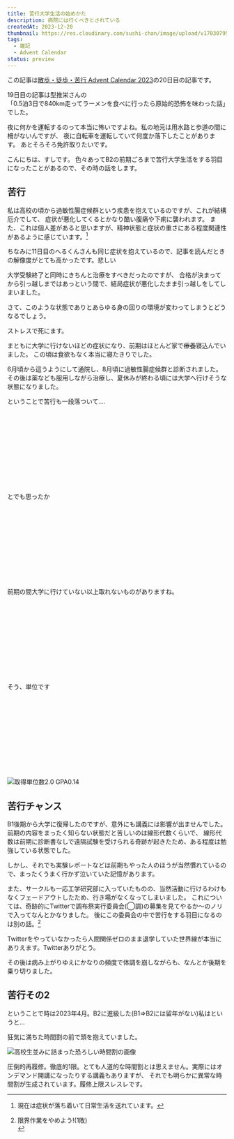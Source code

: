 ```yaml
---
title: 苦行大学生活の始めかた
description: 病院には行くべきとされている
createdAt: 2023-12-20
thumbnail: https://res.cloudinary.com/sushi-chan/image/upload/v1703079918/my-campus-life/IMG_1048_bgpkxc.jpg
tags:
  - 雑記
  - Advent Calendar
status: preview
---
```


この記事は[散歩・徒歩・苦行 Advent Calendar 2023](https://adventar.org/calendars/8696)の20日目の記事です。

<UrlCard url="https://adventar.org/calendars/8696" />

19日目の記事は型推栄さんの<br />「0.5泊3日で840km走ってラーメンを食べに行ったら原始的恐怖を味わった話」でした。

<UrlCard url="https://jj1lis.hatenablog.com/entry/2023/12/19/031104" />

夜に何かを運転するのって本当に怖いですよね。私の地元は用水路と歩道の間に柵がないんですが、
夜に自転車を運転していて何度か落下したことがあります。
あとそろそろ免許取りたいです。

こんにちは、すしです。
色々あってB2の前期ごろまで苦行大学生活をする羽目になったことがあるので、その時の話をします。

## 苦行

私は高校の頃から過敏性腸症候群という疾患を抱えているのですが、これが結構厄介でして、
症状が悪化してくるとかなり酷い腹痛や<Spoiler>下痢</Spoiler>に襲われます。
また、これは個人差があると思いますが、精神状態と症状の重さにある程度関連性があるように感じています。[^1]

[^1]: 現在は症状が落ち着いて日常生活を送れています。

ちなみに11日目のへるくんさんも同じ症状を抱えているので、記事を読んだときの解像度がとても高かったです。悲しい

<UrlCard url="https://helkun.dev/blog/StomachAche.html" />

大学受験終了と同時にきちんと治療をすべきだったのですが、
合格が決まってから引っ越しまではあっという間で、結局症状が悪化したまま引っ越しをしてしまいました。

さて、このような状態でありとあらゆる身の回りの環境が変わってしまうとどうなるでしょう。

<TextCard>ストレスで死にます。</TextCard>

まともに大学に行けないほどの症状になり、前期はほとんど家で~~療養~~寝込んでいました。
この頃は食欲もなく本当に寝たきりでした。

6月頃から這うようにして通院し、8月頃に過敏性腸症候群と診断されました。
その後は薬なども服用しながら治療し、夏休みが終わる頃には大学へ行けそうな状態になりました。

ということで苦行も一段落ついて....

<br /><br /><br /><br /><br />
<br /><br /><br /><br /><br />

<TextCard>とでも思ったか</TextCard>

<br /><br /><br /><br /><br />
<br /><br /><br /><br /><br />

<span class="text-center">前期の間大学に行けていない以上取れないものがありますね。</span>

<br /><br /><br /><br /><br />
<br /><br /><br /><br /><br />

<TextCard>そう、単位です</TextCard>

<br /><br /><br /><br /><br />
<br /><br /><br /><br /><br />


![取得単位数2.0 GPA0.14](https://res.cloudinary.com/sushi-chan/image/upload/v1695918724/my-campus-life/lmaozpszsrs4afjfcp5p.png "本当の苦行生活スタート❗")



## 苦行チャンス

B1後期から大学に復帰したのですが、意外にも講義には影響が出ませんでした。
前期の内容をまったく知らない状態だと苦しいのは線形代数くらいで、
線形代数は前期に診断書なしで遠隔試験を受けられる奇跡が起きたため、ある程度は勉強している状態でした。

しかし、それでも実験レポートなどは前期もやった人のほうが当然慣れているので、まったくうまく行かず泣いていた記憶があります。

また、サークルも一応工学研究部に入っていたものの、当然活動に行けるわけもなくフェードアウトしたため、行き場がなくなってしまいました。
これについては、奇跡的にTwitterで調布祭実行委員会(◯調)の募集を見てやるか～のノリで入ってなんとかなりました。
後にこの委員会の中で苦行をする羽目になるのは別の話。[^2]

Twitterをやっていなかったら人間関係ゼロのまま退学していた世界線が本当にありえます。Twitterありがとう。

その後は病み上がりゆえにかなりの頻度で体調を崩しながらも、なんとか後期を乗り切りました。


[^2]:
    <div>
      <span>限界作業をやめよう!(1敗)</span>
      <UrlCard url="/blog/post/tech/chofusai-2023-website#%E3%81%86%E3%81%BE%E3%81%8F%E3%81%A7%E3%81%8D%E3%81%AA%E3%81%8B%E3%81%A3%E3%81%9F%E3%81%93%E3%81%A8" />
    </div>

## 苦行その2

ということで時は2023年4月。B2に進級した(B1=>B2には留年がない)私はというと...

<TextCard>狂気に満ちた時間割の前で頭を抱えていました。</TextCard>

![高校生並みに詰まった恐ろしい時間割の画像](https://res.cloudinary.com/sushi-chan/image/upload/v1703004998/my-campus-life/IMG_2288_mavywk.png "何ですか？これは")

圧倒的再履修。徹底的1限。とても人道的な時間割とは思えません。実際にはオンデマンド開講になったりする講義もありますが、
それでも明らかに異常な時間割が生成されています。履修上限スレスレです。

